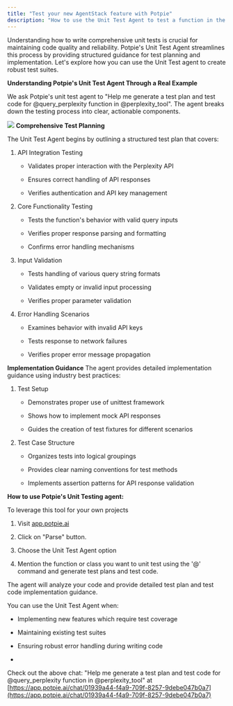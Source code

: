 ```yaml
---
title: "Test your new AgentStack feature with Potpie"
description: "How to use the Unit Test Agent to test a function in the AgentOps-AI/AgentStack codebase"
---
```


Understanding how to write comprehensive unit tests is crucial for maintaining code quality and reliability. Potpie's Unit Test Agent streamlines this process by providing structured guidance for test planning and implementation. Let's explore how you can use the Unit Test agent to create robust test suites.

**Understanding Potpie's Unit Test Agent Through a Real Example**&#x20;

We ask Potpie's unit test agent to "Help me generate a test plan and test code for @query\_perplexity function in @perplexity\_tool". The agent breaks down the testing process into clear, actionable components.

![](/image.png)
**Comprehensive Test Planning**&#x20;

The Unit Test Agent begins by outlining a structured test plan that covers:

1. API Integration Testing

   * Validates proper interaction with the Perplexity API

   * Ensures correct handling of API responses

   * Verifies authentication and API key management

2. Core Functionality Testing

   * Tests the function's behavior with valid query inputs

   * Verifies proper response parsing and formatting

   * Confirms error handling mechanisms

3. Input Validation

   * Tests handling of various query string formats

   * Validates empty or invalid input processing

   * Verifies proper parameter validation

4. Error Handling Scenarios

   * Examines behavior with invalid API keys

   * Tests response to network failures

   * Verifies proper error message propagation

**Implementation Guidance**&#x20;
The agent provides detailed implementation guidance using industry best practices:

1. Test Setup

   * Demonstrates proper use of unittest framework

   * Shows how to implement mock API responses

   * Guides the creation of test fixtures for different scenarios

2. Test Case Structure

   * Organizes tests into logical groupings

   * Provides clear naming conventions for test methods

   * Implements assertion patterns for API response validation

**How to use Potpie's Unit Testing agent:**&#x20;

To leverage this tool for your own projects

1. Visit [app.potpie.ai](https://app.potpie.ai/newchat?repo=AgentOps-AI/AgentStack\&branch=main)

2. Click on "Parse" button.

3. Choose the Unit Test Agent option

4. Mention the function or class you want to unit test using the '@' command and generate test plans and test code.

The agent will analyze your code and provide detailed test plan and test code implementation guidance.

You can use the Unit Test Agent when:

* Implementing new features which require test coverage

* Maintaining existing test suites

* Ensuring robust error handling during writing code

*

Check out the above chat: "Help me generate a test plan and test code for @query\_perplexity function in @perplexity\_tool" at [https://app.potpie.ai/chat/01939a44-f4a9-709f-8257-9debe047b0a7](https://app.potpie.ai/chat/01939a44-f4a9-709f-8257-9debe047b0a7)